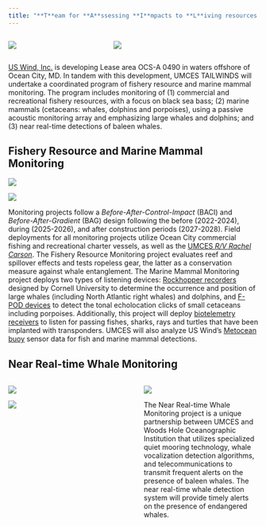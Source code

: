 ```yaml
---
title: "**T**eam for **A**ssessing **I**mpacts to **L**iving resources from offshore **WIND** turbine**S**"
---
```


::: columns
::: {.column width="20%"}

![](Pictures/index/umces-seal.jpg)
:::
::: {.column width="40%"}
![](Pictures/index/us-wind_logo.jpg)
:::
:::

[US Wind, Inc.](https://uswindinc.com/) is developing Lease area OCS-A 0490 in waters offshore of Ocean City, MD. In tandem with this development, UMCES TAILWINDS will undertake a coordinated program of fishery resource and marine mammal monitoring. The program includes monitoring of (1) commercial and recreational fishery resources, with a focus on black sea bass; (2) marine mammals (cetaceans: whales, dolphins and porpoises), using a passive acoustic monitoring array and emphasizing large whales and dolphins; and (3) near real-time detections of baleen whales.

## Fishery Resource and Marine Mammal Monitoring

::: {layout-ncol=2 layout-valign="center"}
![](Pictures/index/pots_and_flags.jpg)

![](Pictures/index/mike_helen.png)
:::

Monitoring projects follow a *Before-After-Control-Impact* (BACI) and *Before-After-Gradient* (BAG) design following the before (2022-2024), during (2025-2026), and after construction periods (2027-2028). Field deployments for all monitoring projects utilize Ocean City commercial fishing and recreational charter vessels, as well as the [UMCES *R/V Rachel Carson*](https://www.umces.edu/research-fleet). The Fishery Resource Monitoring project evaluates reef and spillover effects and tests ropeless gear, the latter as a conservation measure against whale entanglement. The Marine Mammal Monitoring project deploys two types of listening devices: [Rockhopper recorders](https://www.birds.cornell.edu/ccb/rockhopper-unit/) designed by Cornell University to determine the occurrence and position of large whales (including North Atlantic right whales) and dolphins, and [F-POD devices](https://www.chelonia.co.uk/fpod_home_page.htm) to detect the tonal echolocation clicks of small cetaceans including porpoises. Additionally, this project will deploy [biotelemetry receivers](https://www.innovasea.com/fish-tracking/products/acoustic-receivers/) to listen for passing fishes, sharks, rays and turtles that have been implanted with transponders. UMCES will also analyze US Wind's [Metocean buoy](https://www.rpsgroup.com/services/oceans-and-coastal/metocean-science-and-technology/our-metocean-technology/metocean-buoy/) sensor data for fish and marine mammal detections.

## Near Real-time Whale Monitoring
::: columns
::: {.column width="45%"}
![](Pictures/index/umces_buoy.png)

![](Pictures/index/right_whale_warning.jpg)
:::
::: {.column width="5%"}
:::
::: {.column width="50%"}
![](Pictures/index/whale_pitch.png)

The Near Real-time Whale Monitoring project is a unique partnership between UMCES and Woods Hole Oceanographic Institution that utilizes specialized quiet mooring technology, whale vocalization detection algorithms, and telecommunications to transmit frequent alerts on the presence of baleen whales. The near real-time whale detection system will provide timely alerts on the presence of endangered whales.
:::
:::
